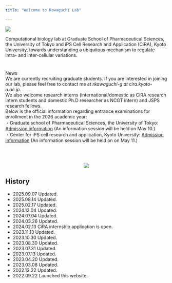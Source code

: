```yaml
---
title: "Welcome to Kawaguchi Lab"

---
```



<p>

![](figures/general_figures/lab_intro_en.png)
</p>

Computational biology lab at Graduate School of Pharmaceutical Sciences, the University of Tokyo and iPS Cell Research and Application (CiRA), Kyoto University, towards understanding a ubiquitous mechanism to regulate intra- and inter-cellular variations.

# {.row}

<div class="card">
  <div class="card-header">News</div>
  <div class="card-body">
  We are currently recruiting graduate students. If you are interested in joining our lab, please feel free to contact me at *rkawaguchi-g at cira.kyoto-u.ac.jp*. </br>
  We also welcome research interns (international/domestic as CiRA research intern students and domestic Ph.D researcher as NCGT intern) and JSPS research fellows.</br>
  Below is the official information regarding entrance examinations for enrollment in the 2026 academic year:</br>
  ・Graduate school of Pharmaceutical Sciences, the University of Tokyo: <a href="https://israr.f.u-tokyo.ac.jp/en/admission/examination.html">Admission information</a> (An information session will be held on May 10.)</br>
  ・Center for iPS cell research and application, Kyoto University: <a href="https://www.cira.kyoto-u.ac.jp/e/education/graduate.html">Admission information</a> (An information session will be held on on May 11.) </div>


</div>
</div>


<br/>
<br/>

<center>
 ![](https://dl.dropboxusercontent.com/scl/fi/7kjo1w3ev4x22jpalfqpr/occupied.jpg?rlkey=gql0fw8qj5ui423t9pdkjb403&st=q8eo7cw0&dl=0)
</center>

## History {.col-md-9}
- 2025.09.07 Updated.
- 2025.08.14 Updated.
- 2025.02.17 Updated.
- 2024.12.04 Updated.
- 2024.07.04 Updated.
- 2024.03.26 Updated.
- 2024.02.13 CiRA internship application is open.
- 2023.11.13 Updated.
- 2023.10.30 Updated.
- 2023.08.30 Updated.
- 2023.07.31 Updated.
- 2023.07.13 Updated.
- 2023.04.20 Updated.
- 2023.03.08 Updated.
- 2022.12.22 Updated.
- 2022.09.22 Launched this website.


